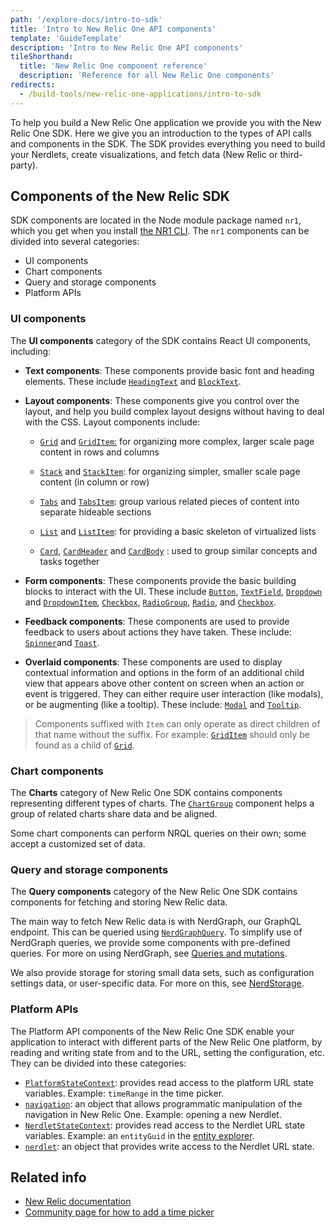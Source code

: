 ```yaml
---
path: '/explore-docs/intro-to-sdk'
title: 'Intro to New Relic One API components'
template: 'GuideTemplate'
description: 'Intro to New Relic One API components'
tileShorthand:
  title: 'New Relic One component reference'
  description: 'Reference for all New Relic One components'
redirects:
  - /build-tools/new-relic-one-applications/intro-to-sdk
---
```


<Intro>

To help you build a New Relic One application we provide you with the New Relic One SDK.
Here we give you an introduction to the types of API calls and components in the SDK. The SDK provides everything you need to build your Nerdlets, create visualizations, and fetch data (New Relic or third-party). 

</Intro>

## Components of the New Relic SDK

SDK components are located in the Node module package named `nr1`, which you get when you install [the NR1 CLI](/reference/nr1-cli). The `nr1` components can be divided into several categories:

- UI components
- Chart components
- Query and storage components
- Platform APIs

### UI components

The **UI components** category of the SDK contains React UI components, including:

- **Text components**: These components provide basic font and heading elements. These include [`HeadingText`](../components/heading-text) and [`BlockText`](../components/block-text).

- **Layout components**: These components give you control over the layout, and help you build complex layout designs without having to deal with the CSS. Layout components include:

    -   [`Grid`](../components/grid)
    and [`GridItem`:](../components/grid-item)
    for organizing more complex, larger scale page content in rows and columns

    -   [`Stack`](../components/stack)
    and [`StackItem`](../components/stack-item):
    for organizing simpler, smaller scale page content (in column or row)

    -   [`Tabs`](../components/tabs)
    and [`TabsItem`](../components/tabs-item):
    group various related pieces of content into separate hideable sections

    -   [`List`](../components/list)
    and [`ListItem`](../components/list-item):
    for providing a basic skeleton of virtualized lists

    -   [`Card`](../components/card),
    [`CardHeader`](../components/card-header) and [`CardBody`](../components/card-body)
    : used to group similar concepts and tasks together

- **Form components**: These components provide the basic building blocks to interact with the UI. These include [`Button`](../components/button), [`TextField`](../components/text-field), [`Dropdown`](../components/dropdown) and [`DropdownItem`](../components/dropdown-item), [`Checkbox`](../components/checkbox), [`RadioGroup`](../components/radio-group), [`Radio`](../components/radio), and [`Checkbox`](../components/checkbox).

- **Feedback components**: These components are used to provide feedback to users about actions they have taken. These include: [`Spinner`](../components/spinner)and [`Toast`](../components/toast).

- **Overlaid components**: These components are used to display contextual information and options in the form of an additional child view that appears above other content on screen when an action or event is triggered. They can either require user interaction (like modals), or be augmenting (like a tooltip). These include: [`Modal`](../components/modal) and [`Tooltip`](../components/tooltip).

> Components suffixed with `Item` can only operate as direct children of that
name without the suffix. For example: [`GridItem`](../components/grid-item)
should only be found as a child of [`Grid`](../components/grid).

### Chart components

The **Charts** category of New Relic One SDK contains components representing different types of charts. The [`ChartGroup`](../components/chart-group)
component helps a group of related charts share data and be aligned.

Some chart components can perform NRQL queries on their own; some accept a customized set of data.

### Query and storage components

The **Query components** category of the New Relic One SDK contains components for fetching and storing New Relic data.

The main way to fetch New Relic data is with NerdGraph, our GraphQL endpoint. This can be queried using [`NerdGraphQuery`](../components/nerd-graph-query). To simplify use of NerdGraph queries, we provide some components with pre-defined queries. For more on using NerdGraph, see [Queries and mutations](../collect-data/get-started-nerdgraph-api-explorer).

We also provide storage for storing small data sets, such as configuration settings data, or user-specific data. For more on this, see [NerdStorage](/reference/nerdstorage).

### Platform APIs

The Platform API components of the New Relic One SDK enable your application to interact with different parts of the New Relic One platform, by reading and writing state from and to the URL, setting the configuration, etc. They can be divided into these categories:

-   [`PlatformStateContext`](../components/platform-state-context): provides read access to the platform URL state variables.
Example: `timeRange` in the time picker.
-   [`navigation`](../api/navigation): an object that allows programmatic manipulation of the navigation
in New Relic One. Example: opening a new Nerdlet.
-   [`NerdletStateContext`](..components/nerdlet-state-context): provides read access to the Nerdlet URL state variables.
Example: an `entityGuid` in the [entity explorer](https://docs.newrelic.com/docs/new-relic-one/use-new-relic-one/ui-data/new-relic-one-entity-explorer-view-performance-across-apps-services-hosts).
-   [`nerdlet`](../api/navigation): an object that provides write access to the Nerdlet URL state.

## Related info

- [New Relic documentation](https://docs.newrelic.com)
- [Community page for how to add a time picker](https://discuss.newrelic.com/t/how-to-add-the-time-picker-to-nrql-queries/94268)
